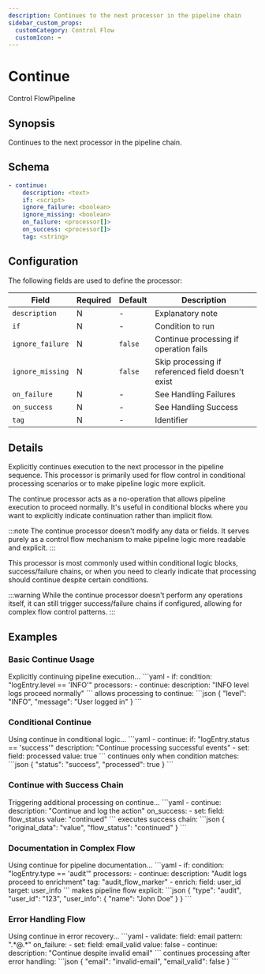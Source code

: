 ```yaml
---
description: Continues to the next processor in the pipeline chain
sidebar_custom_props:
  customCategory: Control Flow
  customIcon: ➡️
---
```


# Continue

<span className="theme-doc-version-badge badge badge--primary">Control Flow</span><span className="theme-doc-version-badge badge badge--secondary">Pipeline</span>

## Synopsis

Continues to the next processor in the pipeline chain.

## Schema

```yaml {2}
- continue:
    description: <text>
    if: <script>
    ignore_failure: <boolean>
    ignore_missing: <boolean>
    on_failure: <processor[]>
    on_success: <processor[]>
    tag: <string>
```

## Configuration

The following fields are used to define the processor:

|Field|Required|Default|Description|
|---|---|---|---|
|`description`|N|-|Explanatory note|
|`if`|N|-|Condition to run|
|`ignore_failure`|N|`false`|Continue processing if operation fails|
|`ignore_missing`|N|`false`|Skip processing if referenced field doesn't exist|
|`on_failure`|N|-|See <Topic id="handling-failures">Handling Failures</Topic>|
|`on_success`|N|-|See <Topic id="handling-success">Handling Success</Topic>|
|`tag`|N|-|Identifier|

## Details

Explicitly continues execution to the next processor in the pipeline sequence. This processor is primarily used for flow control in conditional processing scenarios or to make pipeline logic more explicit.

The continue processor acts as a no-operation that allows pipeline execution to proceed normally. It's useful in conditional blocks where you want to explicitly indicate continuation rather than implicit flow.

:::note
The continue processor doesn't modify any data or fields. It serves purely as a control flow mechanism to make pipeline logic more readable and explicit.
:::

This processor is most commonly used within conditional logic blocks, success/failure chains, or when you need to clearly indicate that processing should continue despite certain conditions.

:::warning
While the continue processor doesn't perform any operations itself, it can still trigger success/failure chains if configured, allowing for complex flow control patterns.
:::

## Examples

### Basic Continue Usage

<ExampleGrid>
  <CommentCol>
    Explicitly continuing pipeline execution...
  </CommentCol>
  <CodeCol>
    ```yaml
    - if:
        condition: "logEntry.level == 'INFO'"
        processors:
          - continue:
              description: "INFO level logs proceed normally"
    ```
  </CodeCol>
  <CommentCol>
    allows processing to continue:
  </CommentCol>
  <CodeCol>
    ```json
    {
      "level": "INFO",
      "message": "User logged in"
    }
    ```
  </CodeCol>
</ExampleGrid>

### Conditional Continue

<ExampleGrid>
  <CommentCol>
    Using continue in conditional logic...
  </CommentCol>
  <CodeCol>
    ```yaml
    - continue:
        if: "logEntry.status == 'success'"
        description: "Continue processing successful events"
    - set:
        field: processed
        value: true
    ```
  </CodeCol>
  <CommentCol>
    continues only when condition matches:
  </CommentCol>
  <CodeCol>
    ```json
    {
      "status": "success",
      "processed": true
    }
    ```
  </CodeCol>
</ExampleGrid>

### Continue with Success Chain

<ExampleGrid>
  <CommentCol>
    Triggering additional processing on continue...
  </CommentCol>
  <CodeCol>
    ```yaml
    - continue:
        description: "Continue and log the action"
        on_success:
          - set:
              field: flow_status
              value: "continued"
    ```
  </CodeCol>
  <CommentCol>
    executes success chain:
  </CommentCol>
  <CodeCol>
    ```json
    {
      "original_data": "value",
      "flow_status": "continued"
    }
    ```
  </CodeCol>
</ExampleGrid>

### Documentation in Complex Flow

<ExampleGrid>
  <CommentCol>
    Using continue for pipeline documentation...
  </CommentCol>
  <CodeCol>
    ```yaml
    - if:
        condition: "logEntry.type == 'audit'"
        processors:
          - continue:
              description: "Audit logs proceed to enrichment"
              tag: "audit_flow_marker"
          - enrich:
              field: user_id
              target: user_info
    ```
  </CodeCol>
  <CommentCol>
    makes pipeline flow explicit:
  </CommentCol>
  <CodeCol>
    ```json
    {
      "type": "audit",
      "user_id": "123",
      "user_info": {
        "name": "John Doe"
      }
    }
    ```
  </CodeCol>
</ExampleGrid>

### Error Handling Flow

<ExampleGrid>
  <CommentCol>
    Using continue in error recovery...
  </CommentCol>
  <CodeCol>
    ```yaml
    - validate:
        field: email
        pattern: ".*@.*"
        on_failure:
          - set:
              field: email_valid
              value: false
          - continue:
              description: "Continue despite invalid email"
    ```
  </CodeCol>
  <CommentCol>
    continues processing after error handling:
  </CommentCol>
  <CodeCol>
    ```json
    {
      "email": "invalid-email",
      "email_valid": false
    }
    ```
  </CodeCol>
</ExampleGrid>